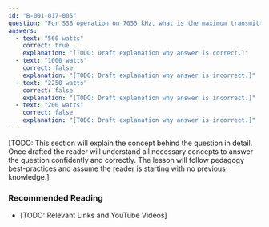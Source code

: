 ```yaml
---
id: "B-001-017-005"
question: "For SSB operation on 7055 kHz, what is the maximum transmitter peak envelope power (PEP) that an amateur radio station may use if the operator holds an Amateur Radio Operator Certificate with Basic Qualification with Honours?"
answers:
  - text: "560 watts"
    correct: true
    explanation: "[TODO: Draft explanation why answer is correct.]"
  - text: "1000 watts"
    correct: false
    explanation: "[TODO: Draft explanation why answer is incorrect.]"
  - text: "2250 watts"
    correct: false
    explanation: "[TODO: Draft explanation why answer is incorrect.]"
  - text: "200 watts"
    correct: false
    explanation: "[TODO: Draft explanation why answer is incorrect.]"
---
```


[TODO: This section will explain the concept behind the question in detail. Once drafted the reader will understand all necessary concepts to answer the question confidently and correctly. The lesson will follow pedagogy best-practices and assume the reader is starting with no previous knowledge.]

### Recommended Reading

- [TODO: Relevant Links and YouTube Videos]
